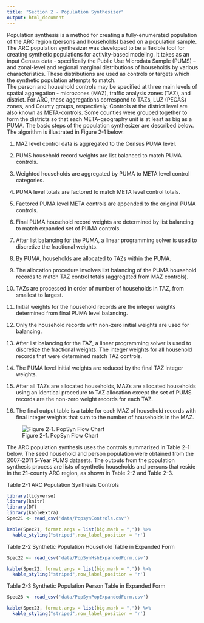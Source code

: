 ```yaml
---
title: "Section 2 - Population Synthesizer"
output: html_document
---
```


Population synthesis is a method for creating a fully-enumerated population of the ARC region (persons and households) based on a population sample.  The ARC population synthesizer was developed to be a flexible tool for creating synthetic populations for activity-based modeling.  It takes as an input Census data - specifically the Public Use Microdata Sample (PUMS) -- and zonal-level and regional marginal distributions of households by various characteristics.  These distributions are used as controls or targets which the synthetic population attempts to match.  
The person and household controls may be specified at three main levels of spatial aggregation - microzones (MAZ), traffic analysis zones (TAZ), and district.  For ARC, these aggregations correspond to TAZs, LUZ (PECAS) zones, and County groups, respectively. Controls at the district level are also known as META-controls.  Some counties were grouped together to form the districts so that each META-geography unit is at least as big as a PUMA.
The basic steps of the population synthesizer are described below.  The algorithm is illustrated in Figure 2-1 below.

1)	MAZ level control data is aggregated to the Census PUMA level.

2)	PUMS household record weights are list balanced to match PUMA controls.

3)	Weighted households are aggregated by PUMA to META level control categories.

4)	PUMA level totals are factored to match META level control totals.

5)	Factored PUMA level META controls are appended to the original PUMA controls.

6)	Final PUMA household record weights are determined by list balancing to match expanded set of PUMA controls.

7)	After list balancing for the PUMA, a linear programming solver is used to discretize the fractional weights.

8)	By PUMA, households are allocated to TAZs within the PUMA.

9)	The allocation procedure involves list balancing of the PUMA household records to match TAZ control totals (aggregated from MAZ controls).

10)	TAZs are processed in order of number of households in TAZ, from smallest to largest.

11)	Initial weights for the household records are the integer weights determined from final PUMA level balancing.

12)	Only the household records with non-zero initial weights are used for balancing.

13)	After list balancing for the TAZ, a linear programming solver is used to discretize the fractional weights.  The integer weights for all household records that were determined match TAZ controls.

14)	The PUMA level initial weights are reduced by the final TAZ integer weights.

15)	After all TAZs are allocated households, MAZs are allocated households using an identical procedure to TAZ allocation except the set of PUMS records are the non-zero weight records for each TAZ.

16)	The final output table is a table for each MAZ of household records with final integer weights that sum to the number of households in the MAZ.



![Figure 2-1. PopSyn Flow Chart](figs/PopSynFlowchart.png)

The ARC population synthesis uses the controls summarized in Table 2-1 below.  The seed household and person population were obtained from the 2007-2011 5-Year PUMS datasets. The outputs from the population synthesis process are lists of synthetic households and persons that reside in the 21-county ARC region, as shown in Table 2-2 and Table 2-3.

Table 2-1 ARC Population Synthesis Controls 

```r
library(tidyverse)
library(knitr)
library(DT)
library(kableExtra)
Spec21 <- read_csv('data/PopsynControls.csv')
```
```r
kable(Spec21, format.args = list(big.mark = ",")) %>%
  kable_styling("striped",row_label_position = 'r')
```

Table 2-2 Synthetic Population Household Table in Expanded Form

```r
Spec22 <- read_csv('data/PopSynHshExpandedForm.csv')
```
```r
kable(Spec22, format.args = list(big.mark = ",")) %>%
  kable_styling("striped",row_label_position = 'r')
```


Table 2-3 Synthetic Population Person Table in Expanded Form

```r
Spec23 <- read_csv('data/PopSynPopExpandedForm.csv')
```
```r
kable(Spec23, format.args = list(big.mark = ",")) %>%
  kable_styling("striped",row_label_position = 'r')
```